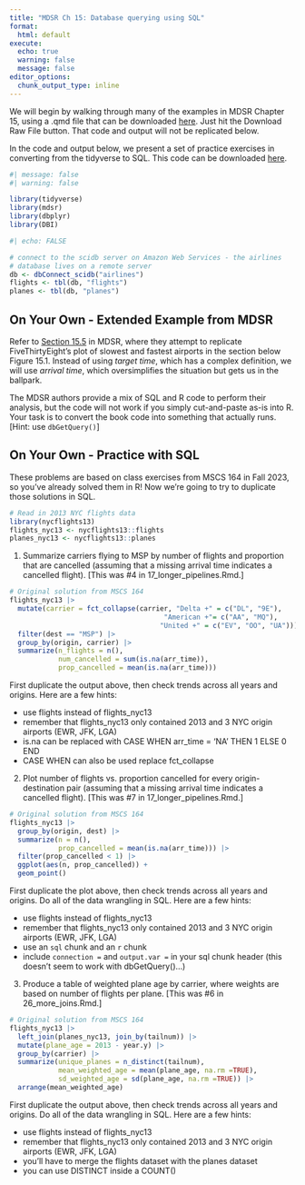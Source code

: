 ```yaml
---
title: "MDSR Ch 15: Database querying using SQL"
format:
  html: default
execute:
  echo: true
  warning: false
  message: false
editor_options:
  chunk_output_type: inline
---
```

  
We will begin by walking through many of the examples in MDSR Chapter 15, using a .qmd file that can be downloaded [here](https://github.com/proback/264_fall_2024/blob/main/SQL_code/MDSR_Ch15_SQL.qmd).  Just hit the Download Raw File button.  That code and output will not be replicated below.

In the code and output below, we present a set of practice exercises in converting from the tidyverse to SQL.  This code can be downloaded [here](https://github.com/proback/264_fall_2024/11_SQL.qmd).

```r
#| message: false
#| warning: false

library(tidyverse)
library(mdsr)
library(dbplyr)
library(DBI)
```

```r
#| echo: FALSE

# connect to the scidb server on Amazon Web Services - the airlines 
# database lives on a remote server
db <- dbConnect_scidb("airlines")
flights <- tbl(db, "flights")
planes <- tbl(db, "planes")
```


## On Your Own - Extended Example from MDSR

Refer to [Section 15.5](https://mdsr-book.github.io/mdsr2e/ch-sql.html#sec:ft8-flights) in MDSR, where they attempt to replicate FiveThirtyEight's plot of slowest and fastest airports in the section below Figure 15.1.  Instead of using *target time*, which has a complex definition, we will use *arrival time*, which oversimplifies the situation but gets us in the ballpark.

The MDSR authors provide a mix of SQL and R code to perform their analysis, but the code will not work if you simply cut-and-paste as-is into R.  Your task is to convert the book code into something that actually runs.  [Hint: use `dbGetQuery()`]


## On Your Own - Practice with SQL

These problems are based on class exercises from MSCS 164 in Fall 2023, so you've already solved them in R!  Now we're going to try to duplicate those solutions in SQL.

```r
# Read in 2013 NYC flights data
library(nycflights13)
flights_nyc13 <- nycflights13::flights
planes_nyc13 <- nycflights13::planes
```


1. Summarize carriers flying to MSP by number of flights and proportion that are cancelled (assuming that a missing arrival time indicates a cancelled flight).  [This was #4 in 17_longer_pipelines.Rmd.]

```r
# Original solution from MSCS 164
flights_nyc13 |>
  mutate(carrier = fct_collapse(carrier, "Delta +" = c("DL", "9E"), 
                                      "American +"= c("AA", "MQ"), 
                                     "United +" = c("EV", "OO", "UA"))) |>
  filter(dest == "MSP") |>   
  group_by(origin, carrier) |>
  summarize(n_flights = n(), 
            num_cancelled = sum(is.na(arr_time)),
            prop_cancelled = mean(is.na(arr_time)))
```

First duplicate the output above, then check trends across all years and origins.  Here are a few hints:

- use flights instead of flights_nyc13
- remember that flights_nyc13 only contained 2013 and 3 NYC origin airports (EWR, JFK, LGA)
- is.na can be replaced with CASE WHEN arr_time = 'NA' THEN 1 ELSE 0 END
- CASE WHEN can also be used replace fct_collapse


2. Plot number of flights vs. proportion cancelled for every origin-destination pair (assuming that a missing arrival time indicates a cancelled flight).  [This was #7 in 17_longer_pipelines.Rmd.]

```r
# Original solution from MSCS 164
flights_nyc13 |>
  group_by(origin, dest) |>
  summarize(n = n(),
            prop_cancelled = mean(is.na(arr_time))) |>
  filter(prop_cancelled < 1) |>
  ggplot(aes(n, prop_cancelled)) + 
  geom_point()
```

First duplicate the plot above, then check trends across all years and origins.  Do all of the data wrangling in SQL.  Here are a few hints:

- use flights instead of flights_nyc13
- remember that flights_nyc13 only contained 2013 and 3 NYC origin airports (EWR, JFK, LGA)
- use an `sql` chunk and an `r` chunk
- include `connection = ` and `output.var = ` in your sql chunk header (this doesn't seem to work with dbGetQuery()...)


3. Produce a table of weighted plane age by carrier, where weights are based on number of flights per plane.  [This was #6 in 26_more_joins.Rmd.]

```r
# Original solution from MSCS 164
flights_nyc13 |>
  left_join(planes_nyc13, join_by(tailnum)) |>
  mutate(plane_age = 2013 - year.y) |>
  group_by(carrier) |>
  summarize(unique_planes = n_distinct(tailnum),
            mean_weighted_age = mean(plane_age, na.rm =TRUE),
            sd_weighted_age = sd(plane_age, na.rm =TRUE)) |>
  arrange(mean_weighted_age)
```

First duplicate the output above, then check trends across all years and origins.  Do all of the data wrangling in SQL.  Here are a few hints:

- use flights instead of flights_nyc13
- remember that flights_nyc13 only contained 2013 and 3 NYC origin airports (EWR, JFK, LGA)
- you'll have to merge the flights dataset with the planes dataset
- you can use DISTINCT inside a COUNT()
